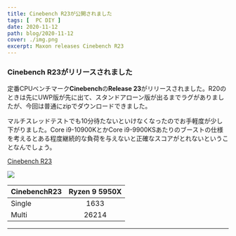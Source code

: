 ```yaml
---
title: Cinebench R23が公開されました
tags: [  PC DIY ]
date: 2020-11-12
path: blog/2020-11-12
cover: ./img.png
excerpt: Maxon releases Cinebench R23
---
```


### Cinebench R23がリリースされました

定番CPUベンチマーク**Cinebench**の**Release 23**がリリースされました。R20のときは先にUWP版が先に出て、スタンドアローン版が出るまでラグがありましたが、今回は普通にzipでダウンロードできました。

マルチスレッドテストでも10分待たないといけなくなったのでお手軽度が少し下がりました。Core i9-10900KとかCore i9-9900KSあたりのブーストの仕様を考えるとある程度継続的な負荷を与えないと正確なスコアがとれないということなんでしょう。

[Cinebench R23](https://http.maxon.net/pub/cinebench/CinebenchR23.zip)

![](./img.png)

| CinebenchR23     |Ryzen 9 5950X |
|-----------|:------------:|
| Single      | 1633      |
| Multi      | 26214      |

---